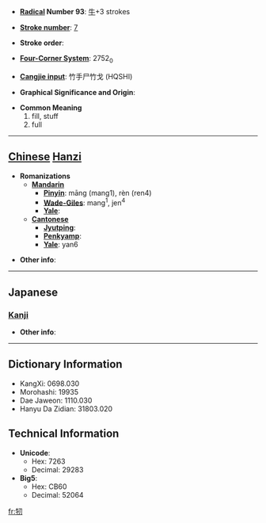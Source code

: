 * '''[[Wiktionary:Chinese radical index| Radical]] Number 93''': [[Wiktionary:Chinese radical index 牛|牛]]+3 strokes

* '''[[Wiktionary:Chinese total strokes index|Stroke number]]''': [[Wiktionary:Chinese total strokes index 7|7]]

* '''Stroke order''': 

* '''[[Wiktionary:Chinese four corner index|Four-Corner System]]''': 2752<sub>0</sub>

* '''[[Wiktionary:Chinese Cangjie index|Cangjie input]]''': 竹手尸竹戈 (HQSHI)

* '''Graphical Significance and Origin''': 

* '''Common Meaning'''
*#fill, stuff
*# full


----

== [[Chinese]] [[Hanzi]] ==

* '''Romanizations'''
** '''[[Mandarin]]'''
*** '''[[Pinyin]]''': māng (mang1), rèn (ren4)
*** '''[[Wade-Giles]]''': mang<sup>1</sup>, jen<sup>4</sup>
*** '''[[Yale]]''': 
** '''[[Cantonese]]'''
*** '''[[Jyutping]]''':
*** '''[[Penkyamp]]''': 
*** '''[[Yale]]''': yan6

* '''Other info''': 

----

==Japanese==
===[[Kanji]]===
{{kanji|on readings=[[じん]] (jin), [[にん]] (nin)
|kun readings=[[みさる]] (misaru)
}}

* '''Other info''':  

----

== Dictionary Information ==

* KangXi: 0698.030
* Morohashi: 19935
* Dae Jaweon: 1110.030
* Hanyu Da Zidian: 31803.020

== Technical Information ==

* '''Unicode''':
** Hex: 7263
** Decimal: 29283
* '''Big5''':
** Hex: CB60
** Decimal: 52064

[[fr:牣]]